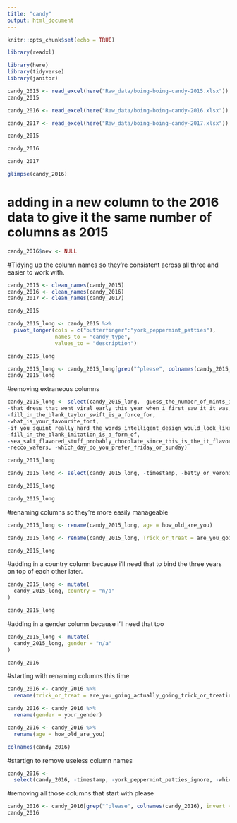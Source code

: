 ```yaml
---
title: "candy"
output: html_document
---
```


```r
knitr::opts_chunk$set(echo = TRUE)
```


```r
library(readxl)
```

```r
library(here)
library(tidyverse)
library(janitor)
```

```r
candy_2015 <- read_excel(here("Raw_data/boing-boing-candy-2015.xlsx"))
candy_2015
```

```r
candy_2016 <- read_excel(here("Raw_data/boing-boing-candy-2016.xlsx"))
```

```r
candy_2017 <- read_excel(here("Raw_data/boing-boing-candy-2017.xlsx"))
```

```r
candy_2015
```

```r
candy_2016
```
```r
candy_2017

```

```r
glimpse(candy_2016)
```

# adding in a new column to the 2016 data to give it the same number of columns as 2015


```r
candy_2016$new <- NULL
```

#Tidying up the column names so they're consistent across all three and easier to work with. 

```r
candy_2015 <- clean_names(candy_2015)
candy_2016 <- clean_names(candy_2016)
candy_2017 <- clean_names(candy_2017)
```

```r
candy_2015

```

```r
candy_2015_long <- candy_2015 %>%
  pivot_longer(cols = c("butterfinger":"york_peppermint_patties"), 
               names_to = "candy_type",
               values_to = "description")

candy_2015_long 
```


```r
candy_2015_long <- candy_2015_long[grep("^please", colnames(candy_2015_long), invert = TRUE)]
candy_2015_long
```
#removing extraneous columns

```r
candy_2015_long <- select(candy_2015_long, -guess_the_number_of_mints_in_my_hand,  -check_all_that_apply_i_cried_tears_of_sadness_at_the_end_of, 
-that_dress_that_went_viral_early_this_year_when_i_first_saw_it_it_was, 
-fill_in_the_blank_taylor_swift_is_a_force_for, 
-what_is_your_favourite_font, 
-if_you_squint_really_hard_the_words_intelligent_design_would_look_like, 
-fill_in_the_blank_imitation_is_a_form_of,
-sea_salt_flavored_stuff_probably_chocolate_since_this_is_the_it_flavor_of_the_year,
-necco_wafers, -which_day_do_you_prefer_friday_or_sunday)

candy_2015_long
```
```r
candy_2015_long <- select(candy_2015_long, -timestamp, -betty_or_veronica)

candy_2015_long
```

```r
candy_2015_long
```
#renaming columns so they're more easily manageable
```r
candy_2015_long <- rename(candy_2015_long, age = how_old_are_you)
```

```r
candy_2015_long <- rename(candy_2015_long, Trick_or_treat = are_you_going_actually_going_trick_or_treating_yourself)
```

```r
candy_2015_long

```

#adding in a country column because i'll need that to bind the three years on top of each other later. 

```r
candy_2015_long <- mutate(
  candy_2015_long, country = "n/a"
)
```

```r
candy_2015_long
```

#adding in a gender column because i'll need that too


```r
candy_2015_long <- mutate(
  candy_2015_long, gender = "n/a"
)
```

```r
candy_2016
```
#starting with renaming columns this time

```r
candy_2016 <- candy_2016 %>% 
  rename(trick_or_treat = are_you_going_actually_going_trick_or_treating_yourself) 
```

```r
candy_2016 <- candy_2016 %>% 
  rename(gender = your_gender) 
```

```r
candy_2016 <- candy_2016 %>% 
  rename(age = how_old_are_you) 
```

```r
colnames(candy_2016)
```
#startign to remove useless column names

```r
candy_2016 <-
  select(candy_2016, -timestamp, -york_peppermint_patties_ignore, -which_day_do_you_prefer_friday_or_sunday)

```
#removing all those columns that start with please
```r
candy_2016 <- candy_2016[grep("^please", colnames(candy_2016), invert = TRUE)]
candy_2016
```

